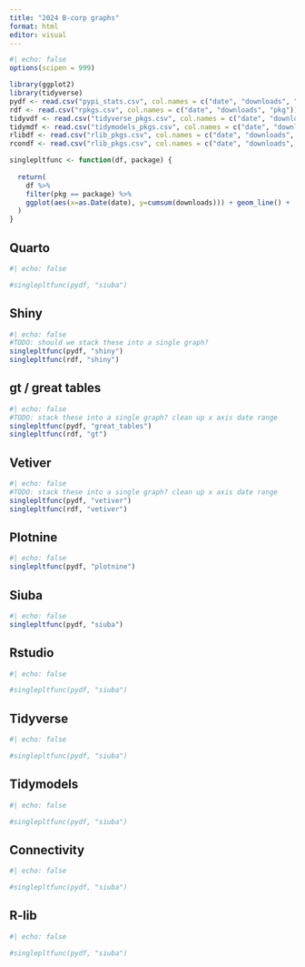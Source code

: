 ```yaml
---
title: "2024 B-corp graphs"
format: html
editor: visual
---
```


```r
#| echo: false
options(scipen = 999)

library(ggplot2)
library(tidyverse)
pydf <- read.csv("pypi_stats.csv", col.names = c("date", "downloads", "pkg"))
rdf <- read.csv("rpkgs.csv", col.names = c("date", "downloads", "pkg"))
tidyvdf <- read.csv("tidyverse_pkgs.csv", col.names = c("date", "downloads", "pkg"))
tidymdf <- read.csv("tidymodels_pkgs.csv", col.names = c("date", "downloads", "pkg"))
rlibdf <- read.csv("rlib_pkgs.csv", col.names = c("date", "downloads", "pkg"))
rcondf <- read.csv("rlib_pkgs.csv", col.names = c("date", "downloads", "pkg"))

singlepltfunc <- function(df, package) {
  
  return(
    df %>% 
    filter(pkg == package) %>%
    ggplot(aes(x=as.Date(date), y=cumsum(downloads))) + geom_line() +  scale_x_date(labels=scales::label_date_short()) + xlab("Date") + ylab("Cumulative Downloads (PyPI)") + ggtitle(package) + theme_minimal() + scale_y_continuous(labels = scales::comma)
  )
}
```

## Quarto

```r
#| echo: false

#singlepltfunc(pydf, "siuba")
```

## Shiny

```r
#| echo: false
#TODO: should we stack these into a single graph?
singlepltfunc(pydf, "shiny")
singlepltfunc(rdf, "shiny")
```

## gt / great tables

```r
#| echo: false
#TODO: stack these into a single graph? clean up x axis date range
singlepltfunc(pydf, "great_tables")
singlepltfunc(rdf, "gt")
```

## Vetiver

```r
#| echo: false
#TODO: stack these into a single graph? clean up x axis date range
singlepltfunc(pydf, "vetiver")
singlepltfunc(rdf, "vetiver")
```

## Plotnine

```r
#| echo: false
singlepltfunc(pydf, "plotnine")
```

## Siuba

```r
#| echo: false
singlepltfunc(pydf, "siuba")
```

## Rstudio

```r
#| echo: false

#singlepltfunc(pydf, "siuba")
```

## Tidyverse

```r
#| echo: false

#singlepltfunc(pydf, "siuba")
```

## Tidymodels

```r
#| echo: false

#singlepltfunc(pydf, "siuba")
```

## Connectivity

```r
#| echo: false

#singlepltfunc(pydf, "siuba")
```

## R-lib

```r
#| echo: false

#singlepltfunc(pydf, "siuba")
```
